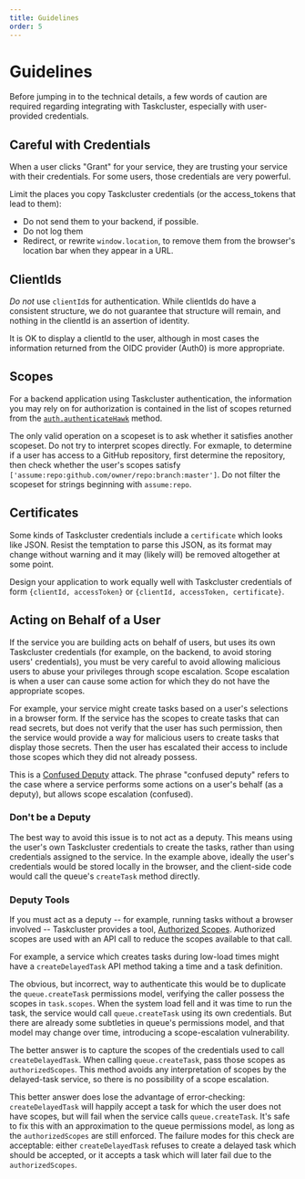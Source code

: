 ```yaml
---
title: Guidelines
order: 5
---
```


# Guidelines

Before jumping in to the technical details, a few words of caution are required
regarding integrating with Taskcluster, especially with user-provided
credentials.

## Careful with Credentials

When a user clicks "Grant" for your service, they are trusting your service
with their credentials.  For some users, those credentials are very powerful.

Limit the places you copy Taskcluster credentials (or the access_tokens that
lead to them):

 * Do not send them to your backend, if possible.
 * Do not log them
 * Redirect, or rewrite `window.location`, to remove them from the browser's
   location bar when they appear in a URL.

## ClientIds

*Do not* use `clientId`s for authentication.  While clientIds do have a
consistent structure, we do not guarantee that structure will remain, and
nothing in the clientId is an assertion of identity.

It is OK to display a clientId to the user, although in most cases the
information returned from the OIDC provider (Auth0) is more appropriate.

## Scopes

For a backend application using Taskcluster authentication, the information you
may rely on for authorization is contained in the list of scopes returned from
the
[`auth.authenticateHawk`](/docs/reference/platform/auth/api#authenticateHawk)
method.

The only valid operation on a scopeset is to ask whether it satisfies another
scopeset. Do not try to interpret scopes directly.  For exmaple, to determine
if a user has access to a GitHub repository, first determine the repository,
then check whether the user's scopes satisfy
`['assume:repo:github.com/owner/repo:branch:master']`. Do not filter the
scopeset for strings beginning with `assume:repo`.

## Certificates

Some kinds of Taskcluster credentials include a `certificate` which looks like
JSON. Resist the temptation to parse this JSON, as its format may change
without warning and it may (likely will) be removed altogether at some point.

Design your application to work equally well with Taskcluster credentials of
form `{clientId, accessToken}` or `{clientId, accessToken, certificate}`.

## Acting on Behalf of a User

If the service you are building acts on behalf of users, but uses its own
Taskcluster credentials (for example, on the backend, to avoid storing users'
credentials), you must be very careful to avoid allowing malicious users to
abuse your privileges through scope escalation.  Scope escalation is when a
user can cause some action for which they do not have the appropriate scopes.

For example, your service might create tasks based on a user's selections in a
browser form.  If the service has the scopes to create tasks that can read
secrets, but does not verify that the user has such permission, then the
service would provide a way for malicious users to create tasks that display
those secrets.  Then the user has escalated their access to include those scopes
which they did not already possess.

This is a [Confused
Deputy](https://en.wikipedia.org/wiki/Confused_deputy_problem) attack.  The
phrase "confused deputy" refers to the case where a service performs some
actions on a user's behalf (as a deputy), but allows scope escalation
(confused).

### Don't be a Deputy

The best way to avoid this issue is to not act as a deputy.  This means using
the user's own Taskcluster credentials to create the tasks, rather than using
credentials assigned to the service.  In the example above, ideally the user's
credentials would be stored locally in the browser, and the client-side code
would call the queue's `createTask` method directly.

### Deputy Tools

If you must act as a deputy -- for example, running tasks without a browser
involved -- Taskcluster provides a tool, [Authorized
Scopes](authorized-scopes). Authorized scopes are used with an API call to
reduce the scopes available to that call.

For example, a service which creates tasks during low-load times might have a
`createDelayedTask` API method taking a time and a task definition.

The obvious, but incorrect, way to authenticate this would be to duplicate the
`queue.createTask` permissions model, verifying the caller possess the scopes
in `task.scopes`.  When the system load fell and it was time to run the task,
the service would call `queue.createTask` using its own credentials.  But there
are already some subtleties in queue's permissions model, and that model may
change over time, introducing a scope-escalation vulnerability.

The better answer is to capture the scopes of the credentials used to call
`createDelayedTask`.  When calling `queue.createTask`, pass those scopes as
`authorizedScopes`.  This method avoids any interpretation of scopes by the
delayed-task service, so there is no possibility of a scope escalation.

This better answer does lose the advantage of error-checking:
`createDelayedTask` will happily accept a task for which the user does not have
scopes, but will fail when the service calls `queue.createTask`.  It's safe to
fix this with an approximation to the queue permissions model, as long as the
`authorizedScopes` are still enforced.  The failure modes for this check are
acceptable: either `createDelayedTask` refuses to create a delayed task which
should be accepted, or it accepts a task which will later fail due to the
`authorizedScopes`.

